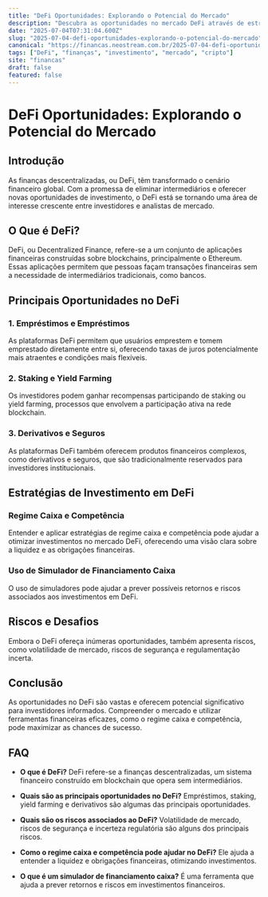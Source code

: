 ```yaml
---
title: "DeFi Oportunidades: Explorando o Potencial do Mercado"
description: "Descubra as oportunidades no mercado DeFi através de estratégias como regime caixa e competência, e como essas podem impactar suas finanças."
date: "2025-07-04T07:31:04.600Z"
slug: "2025-07-04-defi-oportunidades-explorando-o-potencial-do-mercado"
canonical: "https://financas.neostream.com.br/2025-07-04-defi-oportunidades-explorando-o-potencial-do-mercado"
tags: ["DeFi", "finanças", "investimento", "mercado", "cripto"]
site: "financas"
draft: false
featured: false
---
```


# DeFi Oportunidades: Explorando o Potencial do Mercado

## Introdução
As finanças descentralizadas, ou DeFi, têm transformado o cenário financeiro global. Com a promessa de eliminar intermediários e oferecer novas oportunidades de investimento, o DeFi está se tornando uma área de interesse crescente entre investidores e analistas de mercado.

## O Que é DeFi?
DeFi, ou Decentralized Finance, refere-se a um conjunto de aplicações financeiras construídas sobre blockchains, principalmente o Ethereum. Essas aplicações permitem que pessoas façam transações financeiras sem a necessidade de intermediários tradicionais, como bancos.

## Principais Oportunidades no DeFi
### 1. Empréstimos e Empréstimos
As plataformas DeFi permitem que usuários emprestem e tomem emprestado diretamente entre si, oferecendo taxas de juros potencialmente mais atraentes e condições mais flexíveis.

### 2. Staking e Yield Farming
Os investidores podem ganhar recompensas participando de staking ou yield farming, processos que envolvem a participação ativa na rede blockchain.

### 3. Derivativos e Seguros
As plataformas DeFi também oferecem produtos financeiros complexos, como derivativos e seguros, que são tradicionalmente reservados para investidores institucionais.

## Estratégias de Investimento em DeFi
### Regime Caixa e Competência
Entender e aplicar estratégias de regime caixa e competência pode ajudar a otimizar investimentos no mercado DeFi, oferecendo uma visão clara sobre a liquidez e as obrigações financeiras.

### Uso de Simulador de Financiamento Caixa
O uso de simuladores pode ajudar a prever possíveis retornos e riscos associados aos investimentos em DeFi.

## Riscos e Desafios
Embora o DeFi ofereça inúmeras oportunidades, também apresenta riscos, como volatilidade de mercado, riscos de segurança e regulamentação incerta.

## Conclusão
As oportunidades no DeFi são vastas e oferecem potencial significativo para investidores informados. Compreender o mercado e utilizar ferramentas financeiras eficazes, como o regime caixa e competência, pode maximizar as chances de sucesso.

## FAQ
- **O que é DeFi?**
  DeFi refere-se a finanças descentralizadas, um sistema financeiro construído em blockchain que opera sem intermediários.

- **Quais são as principais oportunidades no DeFi?**
  Empréstimos, staking, yield farming e derivativos são algumas das principais oportunidades.

- **Quais são os riscos associados ao DeFi?**
  Volatilidade de mercado, riscos de segurança e incerteza regulatória são alguns dos principais riscos.

- **Como o regime caixa e competência pode ajudar no DeFi?**
  Ele ajuda a entender a liquidez e obrigações financeiras, otimizando investimentos.

- **O que é um simulador de financiamento caixa?**
  É uma ferramenta que ajuda a prever retornos e riscos em investimentos financeiros.